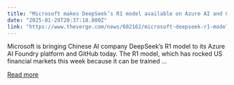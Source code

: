 ```yaml
---
title: "Microsoft makes DeepSeek’s R1 model available on Azure AI and GitHub"
date: "2025-01-29T20:37:18.000Z"
link: "https://www.theverge.com/news/602162/microsoft-deepseek-r1-model-azure-ai-foundry-github"
---
```


Microsoft is bringing Chinese AI company DeepSeek’s R1 model to its Azure AI Foundry platform and GitHub today. The R1 model, which has rocked US financial markets this week because it can be trained ...

[Read more](https://www.theverge.com/news/602162/microsoft-deepseek-r1-model-azure-ai-foundry-github)
